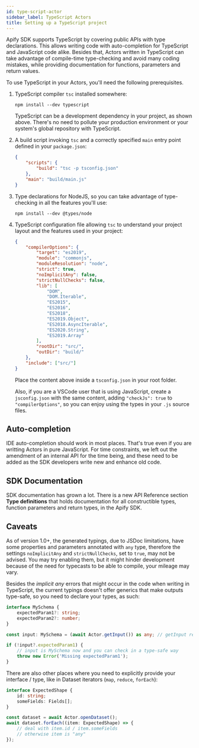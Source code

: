 ```yaml
---
id: type-script-actor
sidebar_label: TypeScript Actors
title: Setting up a TypeScript project
---
```



Apify SDK supports TypeScript by covering public APIs with type declarations. This
allows writing code with auto-completion for TypeScript and JavaScript code alike.
Besides that, Actors written in TypeScript can take advantage of compile-time
type-checking and avoid many coding mistakes, while providing documentation for
functions, parameters and return values.

To use TypeScript in your Actors, you'll need the following prerequisites.

1. TypeScript compiler `tsc` installed somewhere:

    ```shell script
    npm install --dev typescript
    ```

    TypeScript can be a development dependency in your project, as shown above. There's no
    need to pollute your production environment or your system's global repository
    with TypeScript.

2. A build script invoking `tsc` and a correctly specified `main` entry point defined
   in your `package.json`:

    ```json
    {
        "scripts": {
            "build": "tsc -p tsconfig.json"
        },
        "main": "build/main.js"
    }
    ```

3. Type declarations for NodeJS, so you can take advantage of type-checking in all the features you'll use:

    ```shell script
    npm install --dev @types/node
    ```

4. TypeScript configuration file allowing `tsc` to understand your project layout and
   the features used in your project:

    ```json
    {
        "compilerOptions": {
            "target": "es2019",
            "module": "commonjs",
            "moduleResolution": "node",
            "strict": true,
            "noImplicitAny": false,
            "strictNullChecks": false,
            "lib": [
                "DOM",
                "DOM.Iterable",
                "ES2015",
                "ES2016",
                "ES2018",
                "ES2019.Object",
                "ES2018.AsyncIterable",
                "ES2020.String",
                "ES2019.Array"
            ],
            "rootDir": "src/",
            "outDir": "build/"
        },
        "include": ["src/"]
    }
    ```

    Place the content above inside a `tsconfig.json` in your root folder.

    Also, if you are a VSCode user that is using JavaScript, create a `jsconfig.json` with the same content, adding `"checkJs": true` to `"compilerOptions"`, so you can enjoy using the types in your `.js` source files.

## Auto-completion

IDE auto-completion should work in most places. That's true even if you are writting
Actors in pure JavaScript. For time constraints, we left out the amendment of an
internal API for the time being, and these need to be added as the SDK developers write
new and enhance old code.

## SDK Documentation

SDK documentation has grown a lot. There is a new API Reference section **Type definitions**
that holds documentation for all constructible types, function parameters and
return types, in the Apify SDK.

## Caveats

As of version 1.0+, the generated typings, due to JSDoc limitations, have some properties
and parameters annotated with `any` type, therefore the settings `noImplicitAny` and `strictNullChecks`, set to `true`, may not be advised. You may try enabling them, but it might hinder development because of the need for typecasts to be able to compile, your mileage may vary.

Besides the _implicit any_ errors that might occur in the code when writing in TypeScript, the
current typings doesn't offer generics that make outputs type-safe, so you need to declare your
types, as such:

```typescript
interface MySchema {
    expectedParam1?: string;
    expectedParam2?: number;
}

const input: MySchema = (await Actor.getInput()) as any; // getInput returns Promise<Object<string, *>|string|Buffer|null> here

if (!input?.expectedParam1) {
    // input is MySchema now and you can check in a type-safe way
    throw new Error('Missing expectedParam1');
}
```

There are also other places where you need to explicitly provide your interface / type, like in Dataset iterators (`map`, `reduce`, `forEach`):

```typescript
interface ExpectedShape {
    id: string;
    someFields: Fields[];
}

const dataset = await Actor.openDataset();
await dataset.forEach((item: ExpectedShape) => {
    // deal with item.id / item.someFields
    // otherwise item is "any"
});
```
